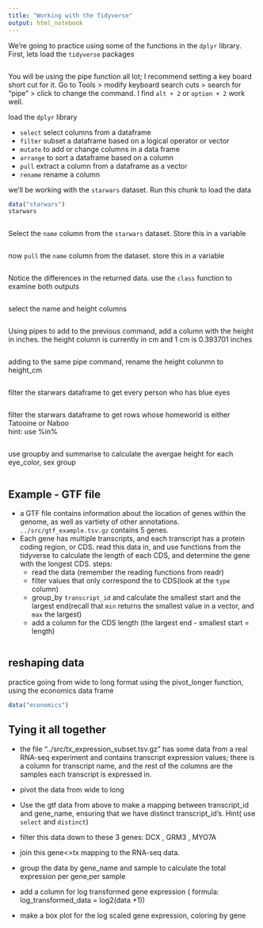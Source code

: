 ```yaml
---
title: "Working with the Tidyverse"
output: html_notebook
---
```


We're going to practice using some of the functions in the `dplyr` library. First, lets load the `tidyverse` packages

```r

```

You will be using the pipe function all lot; I recommend setting a key board short cut for it. Go to Tools > modify keyboard search cuts > search for "pipe"  >  click to change the command. I find `alt + 2` or `option + 2` work well.

load the `dplyr` library

- `select` select columns from a dataframe
- `filter` subset a dataframe based on a logical operator or vector
- `mutate` to add or change columns in a data frame
- `arrange` to sort a dataframe based on a column
- `pull` extract a column from a dataframe as a vector
- `rename` rename a column 

we'll be working with the `starwars` dataset. Run this chunk to load the data 

```r
data("starwars")
starwars
```



```r

```

Select the `name` column from the `starwars` dataset. Store this in a variable 

```r

```

now `pull` the `name` column from the dataset. store this in a variable

```r

```

Notice the differences in the returned data. use the `class` function to examine both outputs 

```r

```
select the name and height columns 
```r


```

 Using pipes to add to the previous command,  add a column with the height in inches.  the height column is currently in cm and  1 cm is 0.393701 inches 
```r

```

adding to the same pipe command, rename the height colunmn to height_cm

```r

```


filter the starwars dataframe to get every person who has blue eyes 

```r

```

filter the starwars dataframe to get rows whose homeworld is either Tatooine or Naboo	
hint: use %in%

```r


```

use groupby and summarise to calculate the avergae height for each eye_color, sex group

```r

```




## Example - GTF file

- a GTF file contains information about the location of genes within the genome, as well as vartiety of other annotations. `../src/gtf_example.tsv.gz` contains 5 genes. 
- Each gene has multiple transcripts, and each transcript has a protein coding region, or CDS.  read this data in, and use functions from the tidyverse to calculate the length of each CDS, and determine the gene with the longest CDS. 
steps:
    - read the data (remember the reading functions from readr)
    - filter values that only correspond the to CDS(look at the `type` column) 
    - group_by `transcript_id` and calculate the smallest start and the largest end(recall that `min` returns the 
    smallest value in a vector, and `max` the largest)
    - add a column for the CDS length (the largest end - smallest start  = length)

```r


```


## reshaping data

practice going from wide to long format using the pivot_longer function, using the economics data frame


```r
data("economics")
```

## Tying it all together

- the file  "../src/tx_expression_subset.tsv.gz" has some data from a real RNA-seq experiment and contains transcript expression values; there is a column for transcript name, and the rest of the columns are the samples each transcript is expressed in. 

- pivot the data from wide to long

- Use the gtf data from above to make a mapping between transcript_id and gene_name, ensuring that we have distinct transcript_id's. Hint( use `select` and `distinct`)

- filter this data down to these 3 genes: DCX , GRM3 , MYO7A

- join this gene<>tx mapping to the RNA-seq data.

- group the data by gene_name and sample to calculate the total expression per gene,per sample

- add a column for log transformed gene expression ( formula:  log_transformed_data = log2(data +1))

- make a box plot for the log scaled gene expression, coloring by gene 


```r




```
 





